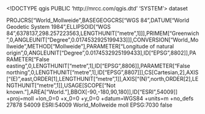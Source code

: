 <!DOCTYPE qgis PUBLIC 'http://mrcc.com/qgis.dtd' 'SYSTEM'>
<qgis version="3.42.0-Münster">
  <identifier></identifier>
  <parentidentifier></parentidentifier>
  <language></language>
  <type>dataset</type>
  <title></title>
  <abstract></abstract>
  <links/>
  <dates/>
  <fees></fees>
  <encoding></encoding>
  <crs>
    <spatialrefsys nativeFormat="Wkt">
      <wkt>PROJCRS["World_Mollweide",BASEGEOGCRS["WGS 84",DATUM["World Geodetic System 1984",ELLIPSOID["WGS 84",6378137,298.257223563,LENGTHUNIT["metre",1]]],PRIMEM["Greenwich",0,ANGLEUNIT["Degree",0.0174532925199433]]],CONVERSION["World_Mollweide",METHOD["Mollweide"],PARAMETER["Longitude of natural origin",0,ANGLEUNIT["Degree",0.0174532925199433],ID["EPSG",8802]],PARAMETER["False easting",0,LENGTHUNIT["metre",1],ID["EPSG",8806]],PARAMETER["False northing",0,LENGTHUNIT["metre",1],ID["EPSG",8807]]],CS[Cartesian,2],AXIS["(E)",east,ORDER[1],LENGTHUNIT["metre",1]],AXIS["(N)",north,ORDER[2],LENGTHUNIT["metre",1]],USAGE[SCOPE["Not known."],AREA["World."],BBOX[-90,-180,90,180]],ID["ESRI",54009]]</wkt>
      <proj4>+proj=moll +lon_0=0 +x_0=0 +y_0=0 +datum=WGS84 +units=m +no_defs</proj4>
      <srsid>27878</srsid>
      <srid>54009</srid>
      <authid>ESRI:54009</authid>
      <description>World_Mollweide</description>
      <projectionacronym>moll</projectionacronym>
      <ellipsoidacronym>EPSG:7030</ellipsoidacronym>
      <geographicflag>false</geographicflag>
    </spatialrefsys>
  </crs>
  <extent/>
</qgis>
